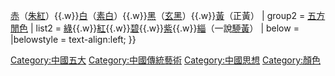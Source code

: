 {{Navbox
| name = 五色
| title = [[中国传统色彩|中國傳統顏色]]
| image = [[File:Wuxing 2.svg|80px]]
| listclass = hlist
| above = [[陰陽]]、[[五行]]、[[五方色|五色]]、[[方位|五方]]、[[五德終始說]]
| group1 = [[原色|五方正色]]
| list1 = [[青色|青]]（[[蒼色|蒼青]]）{{.w}}[[紅色|赤]]（[[朱紅色|朱紅]]）{{.w}}[[白色|白]]（[[素色|素白]]）{{.w}}[[黑色|黑]]（[[玄色|玄黑]]）{{.w}}[[黃色|黃]]（正黃）
| group2 = [[間色|五方閒色]]
| list2 = [[綠色|綠]]{{.w}}[[粉紅色|紅]]{{efn|1=《[[說文]]》：「紅，帛赤白色也。」[[段玉裁]]注：「按，此今人所謂粉紅、桃紅也。」}}{{.w}}[[碧綠色|碧]]{{.w}}[[紫色|紫]]{{.w}}[[灰色|緇]]（一說[[褐色|駵黃]]）{{efn|1=《[[論語集解義疏]]》：「紅紫不以為褻服。」[[鄭玄]]注：「五方正色。青赤白黒黄。五方閒色。綠爲青之閒。紅爲赤之閒。碧爲白之閒。紫爲黒之閒。緇爲黄之閒也。」}}{{efn|1=《[[孟子註疏]]》：「紅紫亂朱。」案皇氏云︰「青、赤、黃、白、黑，五方正色也。不正謂五方間色，綠、紅、碧、紫、駵黃是也。」}}
| below = {{notelist}}
|belowstyle = text-align:left;
}}<noinclude>
{{Collapsible option}}

[[Category:中國五大]]
[[Category:中國傳統藝術]]
[[Category:中國思想]]
[[Category:顏色]]
</noinclude>